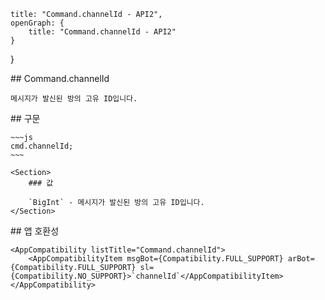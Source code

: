 
    title: "Command.channelId - API2",
    openGraph: {
        title: "Command.channelId - API2"
    }
}

<Section>
    ## Command.channelId

    메시지가 발신된 방의 고유 ID입니다.
</Section>
<Section>
    ## 구문

    ~~~js
    cmd.channelId;
    ~~~

    <Section>
        ### 값

        `BigInt` - 메시지가 발신된 방의 고유 ID입니다.
    </Section>
</Section>
<Section>
    ## 앱 호환성

    <AppCompatibility listTitle="Command.channelId">
        <AppCompatibilityItem msgBot={Compatibility.FULL_SUPPORT} arBot={Compatibility.FULL_SUPPORT} sl={Compatibility.NO_SUPPORT}>`channelId`</AppCompatibilityItem>
    </AppCompatibility>
</Section>